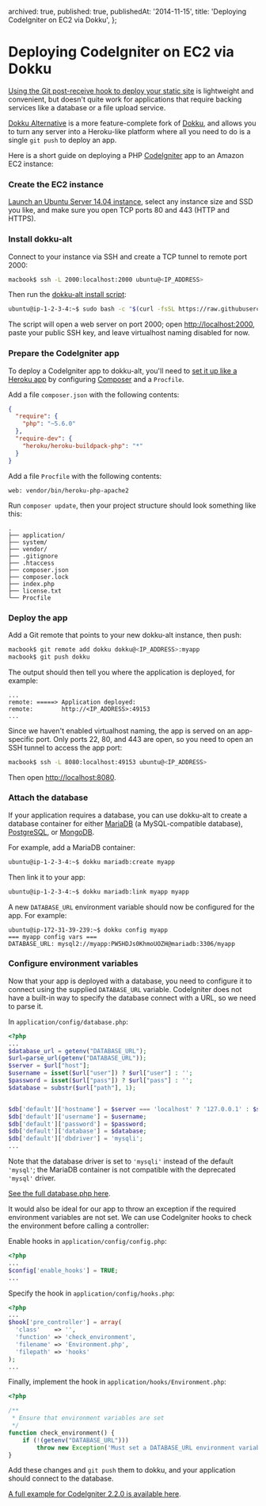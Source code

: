   archived: true,
  published: true,
  publishedAt: '2014-11-15',
  title: 'Deploying CodeIgniter on EC2 via Dokku',
};

# Deploying CodeIgniter on EC2 via Dokku

[Using the Git post-receive hook to deploy your static site](/posts/2014-09-27-csc309-deploying-the-right-way)
is lightweight and convenient, but doesn't quite work for applications that require backing services like
a database or a file upload service.

[Dokku Alternative][dokku-alt] is a more feature-complete fork of [Dokku][dokku], and allows you to turn any
server into a Heroku-like platform where all you need to do is a single `git push` to deploy an app.

Here is a short guide on deploying a PHP [CodeIgniter][codeigniter] app to an Amazon EC2 instance:

### Create the EC2 instance

[Launch an Ubuntu Server 14.04 instance](https://console.aws.amazon.com/ec2/home?region=us-east-1#launchAmi=ami-9eaa1cf6),
select any instance size and SSD you like, and make sure you open TCP ports 80 and 443 (HTTP and HTTPS).

### Install dokku-alt

Connect to your instance via SSH and create a TCP tunnel to remote port 2000:

```bash
macbook$ ssh -L 2000:localhost:2000 ubuntu@<IP_ADDRESS>
```

Then run the [dokku-alt install script](https://github.com/dokku-alt/dokku-alt#installing):

```bash
ubuntu@ip-1-2-3-4:~$ sudo bash -c "$(curl -fsSL https://raw.githubusercontent.com/dokku-alt/dokku-alt/master/bootstrap.sh)"
```

The script will open a web server on port 2000; open [http://localhost:2000](http://localhost:2000), paste your public SSH key,
and leave virtualhost naming disabled for now.

### Prepare the CodeIgniter app

To deploy a CodeIgniter app to dokku-alt, you'll need to
[set it up like a Heroku app](https://devcenter.heroku.com/articles/getting-started-with-php) by configuring
[Composer][composer] and a `Procfile`.

Add a file `composer.json` with the following contents:

```json
{
  "require": {
    "php": "~5.6.0"
  },
  "require-dev": {
    "heroku/heroku-buildpack-php": "*"
  }
}
```

Add a file `Procfile` with the following contents:

```
web: vendor/bin/heroku-php-apache2
```

Run `composer update`, then your project structure should look something like this:

```
.
├── application/
├── system/
├── vendor/
├── .gitignore
├── .htaccess
├── composer.json
├── composer.lock
├── index.php
├── license.txt
└── Procfile
```

### Deploy the app

Add a Git remote that points to your new dokku-alt instance, then push:

```bash
macbook$ git remote add dokku dokku@<IP_ADDRESS>:myapp
macbook$ git push dokku
```

The output should then tell you where the application is deployed, for example:

```
...
remote: =====> Application deployed:
remote:        http://<IP_ADDRESS>:49153
...
```

Since we haven't enabled virtualhost naming, the app is served on an app-specific port. Only ports 22, 80, and 443 are
open, so you need to open an SSH tunnel to access the app port:

```bash
macbook$ ssh -L 8080:localhost:49153 ubuntu@<IP_ADDRESS>
```

Then open [http://localhost:8080](http://localhost:8080).

### Attach the database

If your application requires a database, you can use dokku-alt to create a database container for either
[MariaDB][mariadb] (a MySQL-compatible database), [PostgreSQL][postgresql], or [MongoDB][mongodb].

For example, add a MariaDB container:

```bash
ubuntu@ip-1-2-3-4:~$ dokku mariadb:create myapp
```

Then link it to your app:

```bash
ubuntu@ip-1-2-3-4:~$ dokku mariadb:link myapp myapp
```

A new `DATABASE_URL` environment variable should now be configured for the app. For example:

```
ubuntu@ip-172-31-39-239:~$ dokku config myapp
=== myapp config vars ===
DATABASE_URL: mysql2://myapp:PW5HDJs0KhmoUOZH@mariadb:3306/myapp
```

### Configure environment variables

Now that your app is deployed with a database, you need to configure it to connect using the supplied `DATABASE_URL`
variable. CodeIgniter does not have a built-in way to specify the database connect with a URL, so we need to parse it.

In `application/config/database.php`:

```php
<?php
...
$database_url = getenv("DATABASE_URL");
$url=parse_url(getenv("DATABASE_URL"));
$server = $url["host"];
$username = isset($url["user"]) ? $url["user"] : '';
$password = isset($url["pass"]) ? $url["pass"] : '';
$database = substr($url["path"], 1);


$db['default']['hostname'] = $server === 'localhost' ? '127.0.0.1' : $server;
$db['default']['username'] = $username;
$db['default']['password'] = $password;
$db['default']['database'] = $database;
$db['default']['dbdriver'] = 'mysqli';
...
```

Note that the database driver is set to `'mysqli'` instead of the default `'mysql'`; the MariaDB container is
not compatible with the deprecated `'mysql'` driver.

[See the full database.php here](https://github.com/elliottsj/codeigniter-dokku/blob/2.2.0/application/config/database.php).

It would also be ideal for our app to throw an exception if the required environment variables are not set.
We can use CodeIgniter hooks to check the environment before calling a controller:

Enable hooks in `application/config/config.php`:

```php
<?php
...
$config['enable_hooks'] = TRUE;
...
```

Specify the hook in `application/config/hooks.php`:

```php
<?php
...
$hook['pre_controller'] = array(
  'class'    => '',
  'function' => 'check_environment',
  'filename' => 'Environment.php',
  'filepath' => 'hooks'
);
...
```

Finally, implement the hook in `application/hooks/Environment.php`:

```php
<?php

/**
 * Ensure that environment variables are set
 */
function check_environment() {
    if (!(getenv("DATABASE_URL")))
        throw new Exception('Must set a DATABASE_URL environment variable');
}
```

Add these changes and `git push` them to dokku, and your application should connect to the database.

[A full example for CodeIgniter 2.2.0 is available here](https://github.com/elliottsj/codeigniter-dokku/tree/2.2.0).

[dokku]: https://github.com/progrium/dokku
[dokku-alt]: https://github.com/dokku-alt/dokku-alt
[codeigniter]: http://www.codeigniter.com/
[composer]: https://getcomposer.org/
[mariadb]: https://mariadb.org/
[postgresql]: http://www.postgresql.org/
[mongodb]: http://www.mongodb.org/
